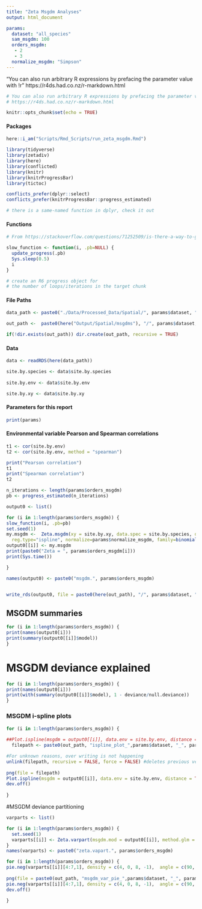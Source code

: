 ```yaml
---
title: "Zeta Msgdm Analyses"
output: html_document

params:
  dataset: "all_species"
  sam_msgdm: 100
  orders_msgdm: 
   - 2
   - 3
  normalize_msgdm: "Simpson"
---
```


"You can also run arbitrary R expressions by prefacing the parameter value with !r"
https://r4ds.had.co.nz/r-markdown.html

```r
# You can also run arbitrary R expressions by prefacing the parameter value with !r
# https://r4ds.had.co.nz/r-markdown.html
```


```r
knitr::opts_chunk$set(echo = TRUE)
```


#### Packages
```r
here::i_am("Scripts/Rmd_Scripts/run_zeta_msgdm.Rmd")

library(tidyverse)
library(zetadiv)
library(here)
library(conflicted)
library(knitr)
library(knitrProgressBar)
library(tictoc)

conflicts_prefer(dplyr::select)
conflicts_prefer(knitrProgressBar::progress_estimated)

# there is a same-named function in dplyr, check it out
```

#### Functions
```r
# From https://stackoverflow.com/questions/71252509/is-there-a-way-to-get-progress-information-whan-a-chunk-is-running-in-rmarkdown

slow_function <- function(i, .pb=NULL) {  
  update_progress(.pb)  
  Sys.sleep(0.5)  
  i  
}

# create an R6 progress object for
# the number of loops/iterations in the target chunk
```

#### File Paths
```r
data_path <- paste0("./Data/Processed_Data/Spatial/", params$dataset, ".rds")

out_path <-  paste0(here("Output/Spatial/msgdms"), "/", params$dataset, "_" , params$normalize_msgdm, "/")

if(!dir.exists(out_path)) dir.create(out_path, recursive = TRUE)
```

#### Data
```r
data <- readRDS(here(data_path))

site.by.species <- data$site.by.species
  
site.by.env <- data$site.by.env

site.by.xy <- data$site.by.xy
```

#### Parameters for this report
```r
print(params)
```



#### Environmental variable Pearson and Spearman correlations
```r
t1 <- cor(site.by.env)
t2 <- cor(site.by.env, method = "spearman")

print("Pearson correlation")
t1
print("Spearman correlation")
t2
```







```r

n_iterations <- length(params$orders_msgdm)
pb <- progress_estimated(n_iterations)

output0 <- list()

for (i in 1:length(params$orders_msgdm)) {
slow_function(i, .pb=pb)
set.seed(1)
my.msgdm <-  Zeta.msgdm(xy = site.by.xy, data.spec = site.by.species, data.env = site.by.env,  order = params$orders_msgdm[[i]], sam = params$sam_msgdm,
  reg.type="ispline", normalize=params$normalize_msgdm, family=binomial(link="log"),cons.inter = -1, glm.init = TRUE) 
output0[[i]] <- my.msgdm
print(paste0("Zeta = ", params$orders_msgdm[i]))
print(Sys.time())

}

names(output0) <- paste0("msgdm.", params$orders_msgdm)


write_rds(output0, file = paste0(here(out_path), "/", params$dataset, "_", params$normalize_msgdm, "_zeta_msgdms.rds"))

```

## MSGDM summaries
```r
for (i in 1:length(params$orders_msgdm)) {
print(names(output0[i]))
print(summary(output0[[i]]$model))
}
```

# MSGDM deviance explained
```r
for (i in 1:length(params$orders_msgdm)) {
print(names(output0[i]))
print(with(summary(output0[[i]]$model), 1 - deviance/null.deviance))
}
```

### MSGDM i-spline plots
```r



for (i in 1:length(params$orders_msgdm)) {
  
##Plot.ispline(msgdm = output0[[i]], data.env = site.by.env, distance = TRUE,  legend = TRUE)
  filepath <- paste0(out_path, "ispline_plot_",params$dataset, "_", params$normalize_msgdm, "_zeta_order", params$orders_msgdm[i], ".png")

#For unknown reasons, over writing is not happening  
unlink(filepath, recursive = FALSE, force = FALSE) #deletes previous version with the same name
    
png(file = filepath)
Plot.ispline(msgdm = output0[[i]], data.env = site.by.env, distance = TRUE,  legend = TRUE)
dev.off()  
  
}

```

#MSGDM deviance partitioning
```r
varparts <- list()

for (i in 1:length(params$orders_msgdm)) {
  set.seed(1)
  varparts[[i]] <- Zeta.varpart(msgdm.mod = output0[[i]], method.glm = "glm.fit2", cons.inter = -1) 
}
names(varparts) <- paste0("zeta.vapart.", params$orders_msgdm)

for (i in 1:length(params$orders_msgdm)) {
pie.neg(varparts[[i]][4:7,1], density = c(4, 0, 8, -1),  angle = c(90, 0, 0, 0), labels =  c("distance","undistinguishable","environment","unexplained"), radius = 0.9, main = paste0("Zeta = ", params$orders_msgdm[i]))
  
png(file = paste0(out_path, "msgdm_var_pie_",params$dataset, "_", params$normalize_msgdm, "_zeta_order", params$orders_msgdm[i], ".png"))
pie.neg(varparts[[i]][4:7,1], density = c(4, 0, 8, -1),  angle = c(90, 0, 0, 0), labels =  c("distance","undistinguishable","environment","unexplained"), radius = 0.9, main = paste0("Zeta = ", params$orders_msgdm[i]))
dev.off()  
    
}
```



